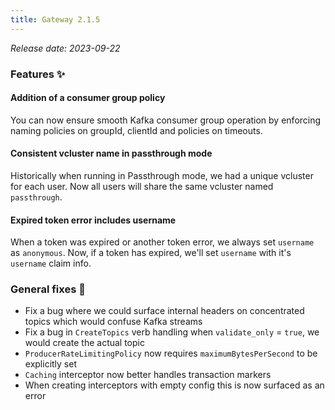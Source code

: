 ```yaml
---
title: Gateway 2.1.5
---
```


*Release date: 2023-09-22*

### Features ✨

#### Addition of a consumer group policy

You can now ensure smooth Kafka consumer group operation by enforcing naming policies on groupId, clientId and policies on timeouts.

#### Consistent vcluster name in passthrough mode

Historically when running in Passthrough mode, we had a unique vcluster for each user. Now all users will share the same vcluster named `passthrough`.

#### Expired token error includes username

When a token was expired or another token error, we always set `username` as `anonymous`. Now, if a token has expired, we'll set `username` with it's `username` claim info.

### General fixes 🔨

- Fix a bug where we could surface internal headers on concentrated topics which would confuse Kafka streams
- Fix a bug in `CreateTopics` verb handling when `validate_only` = `true`, we would create the actual topic
- `ProducerRateLimitingPolicy` now requires `maximumBytesPerSecond` to be explicitly set
- `Caching` interceptor now better handles transaction markers
- When creating interceptors with empty config this is now surfaced as an error
